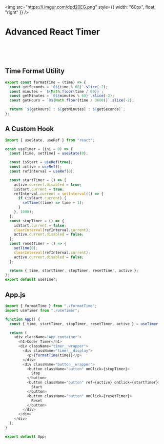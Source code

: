 <img
  src="https://i.imgur.com/dpd20EG.png"
  style={{ width: "60px", float: "right" }}
/>
# Advanced React Timer
<br />
<br />
<br />

## Time Format Utility

```js
export const formatTime = (time) => {
  const getSeconds = `0${time % 60}`.slice(-2);
  const minutes = `${Math.floor(time / 60)}`;
  const getMinutes = `0${minutes % 60}`.slice(-2);
  const getHours = `0${Math.floor(time / 3600)}`.slice(-2);

  return `${getHours} : ${getMinutes} : ${getSeconds}`;
};
```

## A Custom Hook

```jsx
import { useState, useRef } from "react";

const useTimer = (ini = 0) => {
  const [time, setTime] = useState(0);

  const isStart = useRef(true);
  const active = useRef();
  const refInterval = useRef(0);

  const startTimer = () => {
    active.current.disabled = true;
    isStart.current = true;
    refInterval.current = setInterval(() => {
      if (isStart.current) {
        setTime((time) => time + 1);
      }
    }, 1000);
  };
  const stopTimer = () => {
    isStart.current = false;
    clearInterval(refInterval.current);
    active.current.disabled = false;
  };
  const resetTimer = () => {
    setTime(0);
    clearInterval(refInterval.current);
    active.current.disabled = false;
  };

  return { time, startTimer, stopTimer, resetTimer, active };
};
export default useTimer;
```

## App.js

```js
import { formatTime } from "./formatTime";
import useTimer from "./useTimer";

function App() {
  const { time, startTimer, stopTimer, resetTimer, active } = useTimer(0);

  return (
    <div className="App container">
      <h1>Coder Timer</h1>
      <div className="timer__wrapper">
        <div className="timer__display">
          <p>{formatTime(time)}</p>
        </div>
        <div className="button__wrapper">
          <button className="button" onClick={stopTimer}>
            Stop
          </button>
          <button className="button" ref={active} onClick={startTimer}>
            Start
          </button>
          <button className="button" onClick={resetTimer}>
            Reset
          </button>
        </div>
      </div>
    </div>
  );
}

export default App;
```

<br />
<br />
<br />
